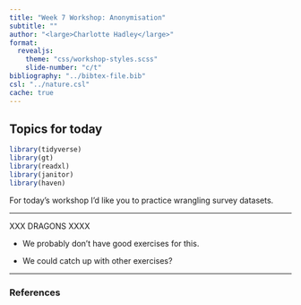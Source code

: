 ```yaml
---
title: "Week 7 Workshop: Anonymisation"
subtitle: ""
author: "<large>Charlotte Hadley</large>"
format: 
  revealjs:
    theme: "css/workshop-styles.scss"
    slide-number: "c/t"
bibliography: "../bibtex-file.bib"
csl: "../nature.csl"
cache: true
---
```


## Topics for today

```r
library(tidyverse)
library(gt)
library(readxl)
library(janitor)
library(haven)
```

For today's workshop I'd like you to practice wrangling survey datasets.

-----------

XXX DRAGONS XXXX

- We probably don't have good exercises for this.

- We could catch up with other exercises?

-----------

### References

::: {#refs}
:::

